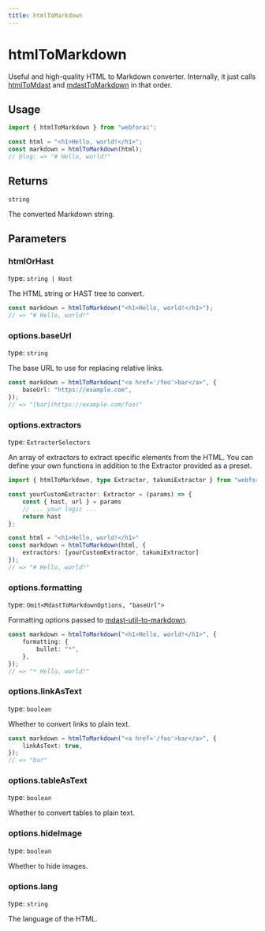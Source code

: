 ```yaml
---
title: htmlToMarkdown
---
```


# htmlToMarkdown

Useful and high-quality HTML to Markdown converter.
Internally, it just calls [htmlToMdast](/api/html-to-mdast) and [mdastToMarkdown](/api/mdast-to-markdown) in that order.

## Usage

```ts twoslash
import { htmlToMarkdown } from "webforai";

const html = "<h1>Hello, world!</h1>";
const markdown = htmlToMarkdown(html);
// @log: => "# Hello, world!"
```

## Returns

`string`

The converted Markdown string.

## Parameters

### htmlOrHast

type: `string | Hast`

The HTML string or HAST tree to convert.

```ts
const markdown = htmlToMarkdown("<h1>Hello, world!</h1>");
// => "# Hello, world!"
```

### options.baseUrl

type: `string`

The base URL to use for replacing relative links.

```ts 
const markdown = htmlToMarkdown("<a href='/foo'>bar</a>", {
	baseUrl: "https://example.com",
});
// => "[bar](https://example.com/foo)"
```

### options.extractors

type: `ExtractorSelectors`

An array of extractors to extract specific elements from the HTML.
You can define your own functions in addition to the Extractor provided as a preset.

```ts twoslash
import { htmlToMarkdown, type Extractor, takumiExtractor } from "webforai"

const yourCustomExtractor: Extractor = (params) => {
	const { hast, url } = params
	// ... your logic ...
	return hast
};

const html = "<h1>Hello, world!</h1>"
const markdown = htmlToMarkdown(html, {
	extractors: [yourCustomExtractor, takumiExtractor]
});
// => "# Hello, world!"
```

### options.formatting

type: `Omit<MdastToMarkdownOptions, "baseUrl">`

Formatting options passed to [mdast-util-to-markdown](https://github.com/syntax-tree/mdast-util-to-markdown).

```ts
const markdown = htmlToMarkdown("<h1>Hello, world!</h1>", {
	formatting: {
		bullet: "*",
	},
});
// => "* Hello, world!"
```

### options.linkAsText

type: `boolean`

Whether to convert links to plain text.

```ts
const markdown = htmlToMarkdown("<a href='/foo'>bar</a>", {
	linkAsText: true,
});
// => "bar"
```

### options.tableAsText

type: `boolean`

Whether to convert tables to plain text.


### options.hideImage

type: `boolean`

Whether to hide images.

### options.lang

type: `string`

The language of the HTML.